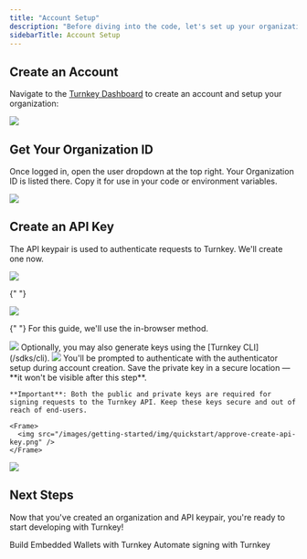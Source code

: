 ```yaml
---
title: "Account Setup"
description: "Before diving into the code, let's set up your organization and conjure up an API keypair to unlock the full potential of Turnkey!"
sidebarTitle: Account Setup
---
```


## Create an Account

Navigate to the [Turnkey Dashboard](https://app.turnkey.com/dashboard/auth/initial) to create an account and setup your organization:

<Frame>
  <img src="/images/getting-started/img/quickstart/create_organization.png" />
</Frame>

## Get Your Organization ID

Once logged in, open the user dropdown at the top right. Your Organization ID is listed there. Copy it for use in your code or environment variables.

<Frame>
  <img src="/images/getting-started/img/quickstart/org-id.png" />
</Frame>

## Create an API Key

The API keypair is used to authenticate requests to Turnkey. We'll create one now.

<Steps>
  <Step title="Navigate to the User Details page.">
    <Frame>
      <img src="/images/getting-started/img/quickstart/user-details.png" />
    </Frame>
  </Step>

{" "}
<Step title='Click "Create an API key"'>
  <Frame>
    <img src="/images/getting-started/img/quickstart/create-api-key.png" />
  </Frame>
</Step>

{" "}
<Step title="Choose a key generation method">
  For this guide, we'll use the in-browser method.
  <Frame>
    <img src="/images/getting-started/img/quickstart/generate-api-key.png" />
  </Frame>
  Optionally, you may also generate keys using the [Turnkey CLI](/sdks/cli).
</Step>
<Step title="Name your keypair">
  <Frame>
    <img src="/images/getting-started/img/quickstart/name-api-key.png" />
  </Frame>
</Step>

  <Step title="Approve & Create">
    You'll be prompted to authenticate with the authenticator setup during account creation. Save the private key in a secure location — **it won't be visible after this step**.

    **Important**: Both the public and private keys are required for signing requests to the Turnkey API. Keep these keys secure and out of reach of end-users.

    <Frame>
      <img src="/images/getting-started/img/quickstart/approve-create-api-key.png" />
    </Frame>

  </Step>

  <Step title="API Key Created">
    <Frame>
      <img src="/images/getting-started/img/quickstart/api-key-created.png" />
    </Frame>
  </Step>
</Steps>

## Next Steps

Now that you've created an organization and API keypair, you're ready to start developing with Turnkey!

<CardGroup>
  <Card
    title="Embedded Wallet"
    href="/getting-started/embedded-wallet-quickstart"
    icon="file-lines"
    iconType="solid"
    horizontal
  >
    Build Embedded Wallets with Turnkey
  </Card>
  <Card
    title="Transaction Automation"
    href="/getting-started/signing-automation-quickstart"
    icon="file-lines"
    iconType="solid"
    horizontal
  >
    Automate signing with Turnkey
  </Card>
</CardGroup>
